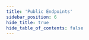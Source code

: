 ```yaml
---
title: 'Public Endpoints'
sidebar_position: 6
hide_title: true
hide_table_of_contents: false
---
```



<PageTitle
  iconUrl="img/andromeda-icon.svg"
  title="Public Endpoints"
  chainId="andromeda-1"
  version="v2.0.0"
/>

<Endpoints
  api="https://andromeda-api.noders.services"
  rpc="https://andromeda-rpc.noders.services"
  grpc="https://andromeda-grpc.noders.services:443"
  jsonRpc=""
/>

